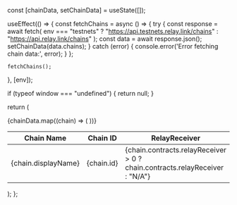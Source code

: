 
  const [chainData, setChainData] = useState([]);

useEffect(() => {
const fetchChains = async () => {
try {
const response = await fetch(
env === "testnets"
? "https://api.testnets.relay.link/chains"
: "https://api.relay.link/chains"
);
const data = await response.json();
setChainData(data.chains);
} catch (error) {
console.error('Error fetching chain data:', error);
}
};

    fetchChains();

}, [env]);

if (typeof window === "undefined") {
return null;
}

return (

<table style={{ width: "100%", borderSpacing: "48px" }} className="relay-table">
  <thead
    style={{
      borderBottom: "1px solid rgb(227 226 230)",
      paddingBottom: 5,
      width: "100%",
      fontSize: 16,
    }}
  >
    <tr style={{ textAlign: "left" }}>
      <th>Chain Name</th>
      <th>Chain ID</th>
      <th>RelayReceiver</th>
      <th>ERC20Router</th>
      <th>ApprovalProxy</th>
    </tr>
  </thead>
  <tbody>
    {chainData.map((chain) => (
      <tr key={chain.id}>
        <td style={{ textTransform: "capitalize" }}>{chain.displayName}</td>
        <td>{chain.id}</td>
        <td>
          {chain.contracts.relayReceiver > 0
            ? chain.contracts.relayReceiver
            : "N/A"}
        </td>
        <td>
          {chain.contracts.erc20Router > 0
            ? chain.contracts.erc20Router
            : "N/A"}
        </td>
        <td>
          {chain.contracts.approvalProxy > 0
            ? chain.contracts.approvalProxy
            : "N/A"}
        </td>
      </tr>
    ))}
  </tbody>
</table>
); };
